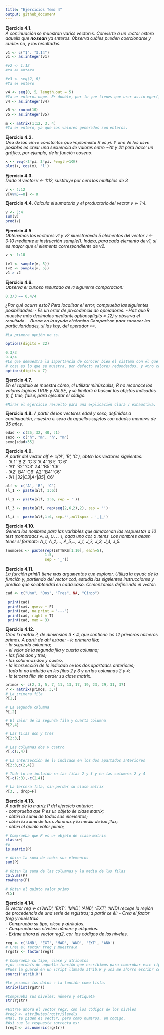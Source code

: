 ```yaml
---
title: "Ejercicios Tema 4"
output: github_document
---
```


__Ejercicio 4.1.__  
_A continuación se muestran varios vectores. Convierte a un vector entero aquello que __no sean___ _ya enteros. Observa cuáles pueden coercionarse y cuáles no, y los resultados._
```r

v1 <- c("1", "3.14")
v1 <- as.integer(v1)

#v2 <- 1:12
#Ya es entero

#v3 <- seq(2, 6)
#Ya es entero

v4 <- seq(0, 5, length.out = 5)
#Ya es entero… nope. Es double, por lo que tienes que usar as.integer()
v4 <- as.integer(v4)

v5 <- rnorm(10)
v5 <- as.integer(v5)

m <- matrix(1:12, 3, 4)
#Ya es entero, ya que los valores generados son enteros.
```

__Ejercicio 4.2.__  
_Una de las cinco constantes que implementa R es pi. Y uno de los usos posibles es crear una secuencia de valores entre −2π y 2π para hacer un gráfico, por ejemplo, de la función coseno._  
```r
x <- seq(-2*pi, 2*pi, length=100)
plot(x, cos(x), 'l')


```

__Ejercicio 4.3.__  
_Dado el vector v <- 1:12, sustituye por cero los múltiplos de 3._  
```r
v <- 1:12
v[v%%3==0] <- 0

```

__Ejercicio 4.4.__ 
_Calcula el sumatorio y el productorio del vector v <- 1:4._  
```r
v <- 1:4
sum(v)
prod(v)

```

__Ejercicio 4.5.__  
_Obtenemos los vectores v1 y v2 muestreando 5 elementos del vector v <- 0:10 mediante la instrucción sample(). Indica, para cada elemento de v1, si es mayor que el elemento correspondiente de v2._
```r
v <- 0:10

(v1 <- sample(v, 5))
(v2 <- sample(v, 5))
v1 > v2

```

__Ejercicio 4.6.__  
_Observa el curioso resultado de la siguiente comparación:_
```r
0.3/3 == 0.4/4
```

_¿Por qué ocurre esto? Para localizar el error, comprueba las siguientes posibilidades:_
- _Es un error de precedencia de operadores._
- _Haz que R muestre más decimales mediante options(digits = 22) y observa el resultado._
- _Busca en la ayuda el término Comparison para conocer las particularidades, si las hay, del operador ==._
```r
#La primera opción no es.

options(digits = 22)

0.3/3
0.4/4
#Lo que demuestra la importancia de conocer bien el sistema con el que estás trabajando. Una 
# cosa es lo que se muestra, por defecto valores redondeados, y otro con los que trabaja.
options(digits = 7)
```

__Ejercicio 4.7.__  
_En el capítulo se muestra cómo, al utilizar minúsculas, R no reconoce los valores lógicos TRUE y FALSE, y se limitará a buscar los objetos indicados (t, f, true, false) para ejecutar el código._
```r
#Mirar el ejercicio resuelto para una explicación clara y exhaustiva. 
```

__Ejercicio 4.8.__
_A partir de los vectores edad y sexo, definidos a continuación, muestra el sexo de aquellos sujetos con edades menores de 35 años._  
```r
edad <- c(25, 32, 40, 31)
sexo <- c("h", "m", "h", "m")
sexo[edad<35]

```

__Ejercicio 4.9.__  
_A partir del vector alf <- c('A', 'B', 'C'), obtén los vectores siguientes:_  
- 'A 1' 'B 2' 'C 3' 'A 4' 'B 5' 'C 6'  
- 'A1' 'B2' 'C3' 'A4' 'B5' 'C6'  
- 'A2' 'B4' 'C6' 'A2' 'B4' 'C6'  
- 'A1_|_B2_|_C3_|_A4_|_B5_|_C6'  
```r
alf <- c('A', 'B', 'C')
(l_1 <- paste(alf, 1:6))

(l_2 <- paste(alf, 1:6, sep = ''))

(l_3 <- paste(alf, rep(seq(2,6,2),2), sep = ''))

(l_4 <- paste(alf,1:6, sep='',collapse = '_|_'))
```

__Ejercicio 4.10.__  
_Genera los nombres para las variables que almacenan las respuestas a 10 test (nombrados A, B, C. . . ), cada uno con 5 ítems. Los nombres deben tener el formato: A_1, A_2,..., A_5,..., J_1, J_2, J_3, J_4, J_5._
```r

(nombres <- paste(rep(LETTERS[1:10], each=5),
                  1:5, 
                  sep = '_'))
```

__Ejercicio 4.11.__  
_La función print() tiene más argumentos que explorar. Utiliza la ayuda de la función y, partiendo del vector cad, estudia las siguientes instrucciones y predice qué se obtendrá en cada caso. Comenzamos definiendo el vector:_
```r
cad <- c("Uno", "Dos", "Tres", NA, "Cinco")

 print(cad)
 print(cad, quote = F)
 print(cad, na.print = "---")
 print(cad, right = T)
 print(cad, max = 3)
```

__Ejercicio 4.12.__  
_Crea la matrix P, de dimensión 3 × 4, que contiene los 12 primeros números primos. A partir de ahí extrae:_
- _la primera fila;_  
- _la segunda columna;_  
- _el valor de la segunda fila y cuarta columna;_  
- _las filas dos y tres;_  
- _las columnas dos y cuatro;_  
- _la intersección de lo indicado en los dos apartados anteriores;_  
- _todo lo no incluido en las filas 2 y 3 y en las columnas 2 y 4;_  
- _la tercera fila, sin perder su clase matrix._  
```r
primos <- c(2, 3, 5, 7, 11, 13, 17, 19, 23, 29, 31, 37)
P <- matrix(primos, 3,4)
# La primera fila
P[1,]

# La segunda columna
P[,2]

# El valor de la segunda fila y cuarta columna
P[2,4]

# Las filas dos y tres
P[2:3,]

# Las columnas dos y cuatro
P[,c(2,4)]

# La intersección de lo indicado en los dos apartados anteriores
P[2:3,c(2,4)]

# Todo lo no incluido en las filas 2 y 3 y en las columnas 2 y 4
P[-c(2:3),-c(2,4)]

# La tercera fila, sin perder su clase matrix
P[3, , drop=F]
```

__Ejercicio 4.13.__  
_A partir de la matriz P del ejercicio anterior:_  
- _comprueba que P es un objeto de clase matrix;_  
- _obtén la suma de todos sus elementos;_  
- _obtén la suma de las columnas y la media de las filas;_  
- _obtén el quinto valor primo;_  
```r
# Comprueba que P es un objeto de clase matrix
class(P) 
#o
is.matrix(P)

# Obtén la suma de todos sus elementos
sum(P)

# Obtén la suma de las columnas y la media de las filas
colSums(P)
rowMeans(P)

# Obtén el quinto valor primo
P[5]
```

__Ejercicio 4.14.__  
_El vector reg <- c('AND', 'EXT', 'MAD', 'AND', 'EXT', 'AND) recoge la región de procedencia de una serie de registros; a partir de él:_
- _Crea el factor freg y muéstralo_  
- _Comprueba su tipo, clase y atributos._  
- _Comprueba sus niveles: número y etiquetas._  
- _Extrae ahora el vector reg2, con los códigos de los niveles._  
```r
reg <- c('AND', 'EXT', 'MAD', 'AND', 'EXT', 'AND')
# Crea el factor freg y muéstralo
(rgstr <- factor(reg))

# Comprueba su tipo, clase y atributos
#¿Os acordaís de aquella función que escribimos para comprobar este tipo de dato?
#Pues la guardé en un script llamado atrib.R y así me ahorro escribr codigo.
source('atrib.R')

#Le pasamos los datos a la función como lista.
atrib(list(rgstr))

#Comprueba sus niveles: número y etiqueta
str(rgstr)

#Extrae ahora el vector reg2, con los códigos de los niveles
#reg2 <- attributes(rgstr)$levels
#Mal, te piden el vector, pero como números, en código.
#Así que la respuesta correcta es:
(reg2 <- as.numeric(rgstr))
```

